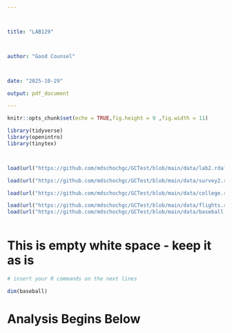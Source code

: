 ---



title: "LAB129"



author: "Good Counsel"



date: "2025-10-29"

output: pdf_document

---


```{r setup, include=FALSE}


knitr::opts_chunk$set(echo = TRUE,fig.height = 9 ,fig.width = 11)


```




```{r include = FALSE, warning = FALSE, results = FALSE}


library(tidyverse)
library(openintro)
library(tinytex)



load(url("https://github.com/mdschochgc/GCTest/blob/main/data/lab2.rda?raw=true"))

load(url("https://github.com/mdschochgc/GCTest/blob/main/data/survey2.rda?raw=true"))

load(url("https://github.com/mdschochgc/GCTest/blob/main/data/college.rda?raw=true"))

load(url("https://github.com/mdschochgc/GCTest/blob/main/data/flights.rda?raw=true"))
load(url("https://github.com/mdschochgc/GCTest/blob/main/data/baseball.rda?raw=true"))



```


# This is empty white space - keep it as is

```{r "TEST", error = TRUE, warning = FALSE}

# insert your R commands on the next lines

dim(baseball)


```

#  Analysis Begins Below 




